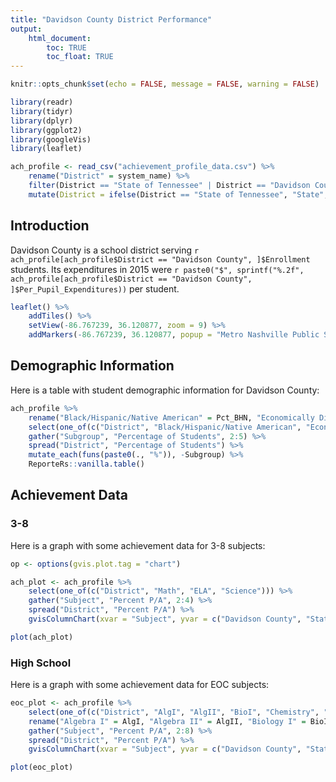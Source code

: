```yaml
---
title: "Davidson County District Performance"
output: 
    html_document:
        toc: TRUE
        toc_float: TRUE
---
```


```r

knitr::opts_chunk$set(echo = FALSE, message = FALSE, warning = FALSE)

library(readr)
library(tidyr)
library(dplyr)
library(ggplot2)
library(googleVis)
library(leaflet)

ach_profile <- read_csv("achievement_profile_data.csv") %>%
    rename("District" = system_name) %>%
    filter(District == "State of Tennessee" | District == "Davidson County") %>%
    mutate(District = ifelse(District == "State of Tennessee", "State", District))

```

## Introduction

Davidson County is a school district serving `r ach_profile[ach_profile$District == "Davidson County", ]$Enrollment` students. Its expenditures in 2015 were `r paste0("$", sprintf("%.2f", ach_profile[ach_profile$District == "Davidson County", ]$Per_Pupil_Expenditures))` per student.

``` r

leaflet() %>%
    addTiles() %>%
    setView(-86.767239, 36.120877, zoom = 9) %>%
    addMarkers(-86.767239, 36.120877, popup = "Metro Nashville Public Schools")

```

## Demographic Information

Here is a table with student demographic information for Davidson County:

```r

ach_profile %>%
    rename("Black/Hispanic/Native American" = Pct_BHN, "Economically Disadvantaged" = Pct_ED, "Students with Disabilities" = Pct_SWD, "English Learners" = Pct_EL) %>%
    select(one_of(c("District", "Black/Hispanic/Native American", "Economically Disadvantaged", "Students with Disabilities", "English Learners"))) %>%
    gather("Subgroup", "Percentage of Students", 2:5) %>%
    spread("District", "Percentage of Students") %>%
    mutate_each(funs(paste0(., "%")), -Subgroup) %>%
    ReporteRs::vanilla.table()

```

## Achievement Data

### 3-8

Here is a graph with some achievement data for 3-8 subjects:

``` r

op <- options(gvis.plot.tag = "chart")

ach_plot <- ach_profile %>%
    select(one_of(c("District", "Math", "ELA", "Science"))) %>%
    gather("Subject", "Percent P/A", 2:4) %>%
    spread("District", "Percent P/A") %>%
    gvisColumnChart(xvar = "Subject", yvar = c("Davidson County", "State"), options = list(title = "Achievement in 3-8 Subjects", width = 850, height = 500))

plot(ach_plot)

```

### High School

Here is a graph with some achievement data for EOC subjects:

``` r

eoc_plot <- ach_profile %>%
    select(one_of(c("District", "AlgI", "AlgII", "BioI", "Chemistry", "EngI", "EngII", "EngIII"))) %>%
    rename("Algebra I" = AlgI, "Algebra II" = AlgII, "Biology I" = BioI, "English I" = EngI, "English II" = EngII, "English III" = EngIII) %>%
    gather("Subject", "Percent P/A", 2:8) %>%
    spread("District", "Percent P/A") %>%
    gvisColumnChart(xvar = "Subject", yvar = c("Davidson County", "State"), options = list(title = "Achievement in EOC Subjects", width = 1000, height = 500))

plot(eoc_plot)

```
